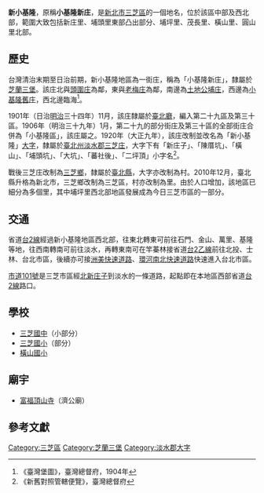 {{noteTA
|1 = zh-cn:庄; zh-hk:庄; zh-tw:庄;
}}
'''新小基隆'''，原稱'''小基隆新庄'''，是[[新北市|新北市]][[三芝區|三芝區]]的一個地名，位於該區中部及西北部，範圍大致包括新庄里、埔頭里東部凸出部分、埔坪里、茂長里、橫山里、圓山里北部。

==歷史==
台灣清治末期至日治前期，新小基隆地區為一街庄，稱為「小基隆新庄」，隸屬於[[芝蘭三堡|芝蘭三堡]]。該庄北與[[頭圍庄|頭圍庄]]為鄰，東與[[老梅庄|老梅庄]]為鄰，南邊為[[土地公埔庄|土地公埔庄]]，西邊為[[小基隆舊庄|小基隆舊庄]]，西北邊臨海<ref>《臺灣堡圖》，臺灣總督府，1904年</ref>。

1901年（日治[[明治|明治]]三十四年）11月，該庄隸屬於[[臺北廳|臺北廳]]，編入第二十九區及第三十區。1906年（明治三十九年）1月，第二十九的部分街庄及第三十區的全部街庄合併為「小基隆區」，該庄屬之。1920年（大正九年），該庄改制並改名為「新小基隆」[[大字|大字]]，隸屬於[[臺北州|臺北州]][[淡水郡|淡水郡]][[三芝庄|三芝庄]]，大字下有「新庄子」、「陳厝坑」、「橫山」、「埔頭坑」、「大坑」、「蕃社後」、「二坪頂」小字名<ref>《新舊對照管轄便覽》，臺灣總督府</ref>。

戰後三芝庄改制為[[三芝鄉|三芝鄉]]，隸屬於[[臺北縣|臺北縣]]，大字亦改制為村。2010年12月，臺北縣升格為新北市，三芝鄉改制為三芝區，村亦改制為里。由於人口增加，該地區已細分為多個里，其中埔坪里西北部地區發展成為今日三芝市區的一部分。

==交通==
省道[[台2線|台2線]]經過新小基隆地區西北部，往東北轉東可前往石門、金山、萬里、基隆等地，往西南轉南可前往淡水，再轉東南可在竿蓁林接省道[[台2乙線|台2乙線]]前往北投、士林、台北市區，後續亦可接[[洲美快速道路|洲美快速道路]]、[[環河南北快速道路|環河南北快速道路]]快速進入台北市區。

[[市道101號|市道101號]]是三芝市區經[[北新庄子|北新庄子]]到淡水的一條道路，起點即在本地區西部省道[[台2線|台2線]]路口。

==學校==
*[[三芝國中|三芝國中]]（小部分）
*[[三芝國小|三芝國小]]（部分）
*[[新北市三芝區橫山國民小學|橫山國小]]

==廟宇==
*[[富福頂山寺|富福頂山寺]]（濟公廟）

==參考文獻==
{{reflist}}

{{淡水郡}}

[[Category:三芝區|Category:三芝區]]
[[Category:芝蘭三堡|Category:芝蘭三堡]]
[[Category:淡水郡大字|Category:淡水郡大字]]